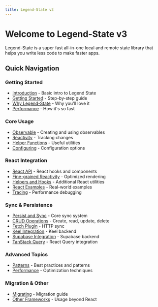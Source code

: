 ```yaml
---
title: Legend-State v3
---
```


# Welcome to Legend-State v3

Legend-State is a super fast all-in-one local and remote state library that helps you write less code to make faster apps.

## Quick Navigation

### Getting Started
- [Introduction](./intro/introduction) - Basic intro to Legend State
- [Getting Started](./intro/getting-started) - Step-by-step guide
- [Why Legend-State](./intro/why) - Why you'll love it
- [Performance](./intro/fast) - How it's so fast

### Core Usage  
- [Observable](./usage/observable) - Creating and using observables
- [Reactivity](./usage/reactivity) - Tracking changes
- [Helper Functions](./usage/helper-functions) - Useful utilities
- [Configuring](./usage/configuring) - Configuration options

### React Integration
- [React API](./react/react-api) - React hooks and components
- [Fine-grained Reactivity](./react/fine-grained-reactivity) - Optimized rendering
- [Helpers and Hooks](./react/helpers-and-hooks) - Additional React utilities
- [React Examples](./react/react-examples) - Real-world examples
- [Tracing](./react/tracing) - Performance debugging

### Sync & Persistence
- [Persist and Sync](./sync/persist-sync) - Core sync system
- [CRUD Operations](./sync/crud) - Create, read, update, delete
- [Fetch Plugin](./sync/fetch) - HTTP sync
- [Keel Integration](./sync/keel) - Keel backend
- [Supabase Integration](./sync/supabase) - Supabase backend
- [TanStack Query](./sync/tanstack-query) - React Query integration

### Advanced Topics
- [Patterns](./guides/patterns) - Best practices and patterns
- [Performance](./guides/performance) - Optimization techniques

### Migration & Other
- [Migrating](./other/migrating) - Migration guide
- [Other Frameworks](./other/other-frameworks) - Usage beyond React